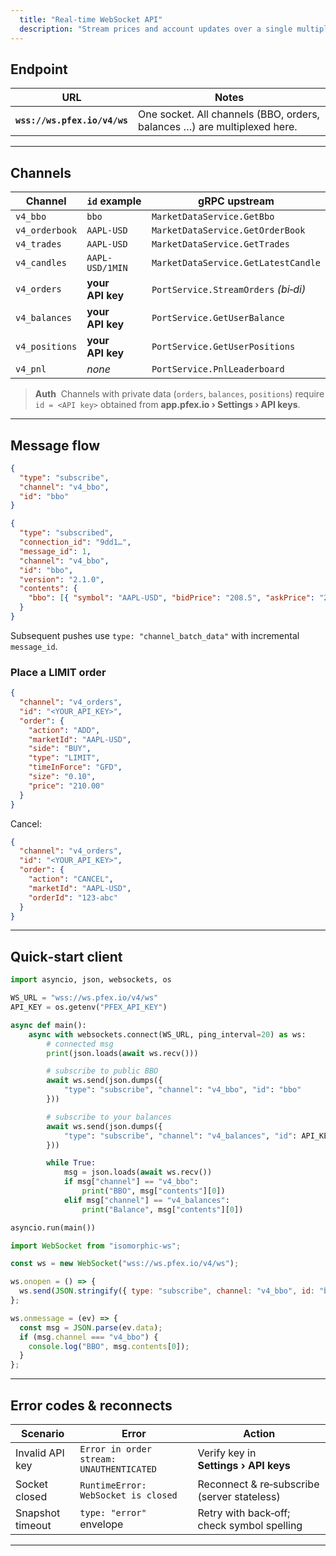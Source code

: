```yaml
---
  title: "Real‑time WebSocket API"
  description: "Stream prices and account updates over a single multiplexed socket."
---
```



## Endpoint

| URL                          | Notes                                                                    |
| ---------------------------- | ------------------------------------------------------------------------ |
| **`wss://ws.pfex.io/v4/ws`** | One socket. All channels (BBO, orders, balances …) are multiplexed here. |

---

## Channels

| Channel        | `id` example     | gRPC upstream                        |
| -------------- | ---------------- | ------------------------------------ |
| `v4_bbo`       | `bbo`            | `MarketDataService.GetBbo`           |
| `v4_orderbook` | `AAPL-USD`       | `MarketDataService.GetOrderBook`     |
| `v4_trades`    | `AAPL-USD`       | `MarketDataService.GetTrades`        |
| `v4_candles`   | `AAPL-USD/1MIN`  | `MarketDataService.GetLatestCandle`  |
| `v4_orders`    | **your API key** | `PortService.StreamOrders` _(bi‑di)_ |
| `v4_balances`  | **your API key** | `PortService.GetUserBalance`         |
| `v4_positions` | **your API key** | `PortService.GetUserPositions`       |
| `v4_pnl`       | _none_           | `PortService.PnlLeaderboard`         |

> **Auth** &nbsp;Channels with private data (`orders`, `balances`, `positions`) require
> `id = <API key>` obtained from **app.pfex.io › Settings › API keys**.

---

## Message flow

```json title="Subscribe"
{
  "type": "subscribe",
  "channel": "v4_bbo",
  "id": "bbo"
}
```

```json title="Server ack"
{
  "type": "subscribed",
  "connection_id": "9dd1…",
  "message_id": 1,
  "channel": "v4_bbo",
  "id": "bbo",
  "version": "2.1.0",
  "contents": {
    "bbo": [{ "symbol": "AAPL-USD", "bidPrice": "208.5", "askPrice": "208.6" }]
  }
}
```

Subsequent pushes use `type: "channel_batch_data"` with incremental `message_id`.

### Place a LIMIT order

```json title="Add order"
{
  "channel": "v4_orders",
  "id": "<YOUR_API_KEY>",
  "order": {
    "action": "ADD",
    "marketId": "AAPL-USD",
    "side": "BUY",
    "type": "LIMIT",
    "timeInForce": "GFD",
    "size": "0.10",
    "price": "210.00"
  }
}
```

Cancel:

```json title="Cancel order"
{
  "channel": "v4_orders",
  "id": "<YOUR_API_KEY>",
  "order": {
    "action": "CANCEL",
    "marketId": "AAPL-USD",
    "orderId": "123‑abc"
  }
}
```

---

## Quick‑start client

<Tabs group="lang">
  <Tab label="Python (asyncio)">

```python
import asyncio, json, websockets, os

WS_URL = "wss://ws.pfex.io/v4/ws"
API_KEY = os.getenv("PFEX_API_KEY")

async def main():
    async with websockets.connect(WS_URL, ping_interval=20) as ws:
        # connected msg
        print(json.loads(await ws.recv()))

        # subscribe to public BBO
        await ws.send(json.dumps({
            "type": "subscribe", "channel": "v4_bbo", "id": "bbo"
        }))

        # subscribe to your balances
        await ws.send(json.dumps({
            "type": "subscribe", "channel": "v4_balances", "id": API_KEY
        }))

        while True:
            msg = json.loads(await ws.recv())
            if msg["channel"] == "v4_bbo":
                print("BBO", msg["contents"][0])
            elif msg["channel"] == "v4_balances":
                print("Balance", msg["contents"][0])

asyncio.run(main())
```

  </Tab>
  <Tab label="JavaScript">

```js
import WebSocket from "isomorphic-ws";

const ws = new WebSocket("wss://ws.pfex.io/v4/ws");

ws.onopen = () => {
  ws.send(JSON.stringify({ type: "subscribe", channel: "v4_bbo", id: "bbo" }));
};

ws.onmessage = (ev) => {
  const msg = JSON.parse(ev.data);
  if (msg.channel === "v4_bbo") {
    console.log("BBO", msg.contents[0]);
  }
};
```

  </Tab>
</Tabs>

---

## Error codes & reconnects

| Scenario         | Error                                    | Action                                      |
| ---------------- | ---------------------------------------- | ------------------------------------------- |
| Invalid API key  | `Error in order stream: UNAUTHENTICATED` | Verify key in **Settings › API keys**       |
| Socket closed    | `RuntimeError: WebSocket is closed`      | Reconnect & re‑subscribe (server stateless) |
| Snapshot timeout | `type: "error"` envelope                 | Retry with back‑off; check symbol spelling  |

---
